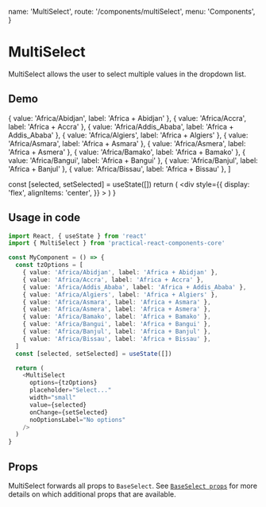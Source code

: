   name: 'MultiSelect',
  route: '/components/multiSelect',
  menu: 'Components',
}



# MultiSelect

MultiSelect allows the user to select multiple values in the dropdown list.

## Demo

  { value: 'Africa/Abidjan', label: 'Africa + Abidjan' },
  { value: 'Africa/Accra', label: 'Africa + Accra' },
  { value: 'Africa/Addis_Ababa', label: 'Africa + Addis_Ababa' },
  { value: 'Africa/Algiers', label: 'Africa + Algiers' },
  { value: 'Africa/Asmara', label: 'Africa + Asmara' },
  { value: 'Africa/Asmera', label: 'Africa + Asmera' },
  { value: 'Africa/Bamako', label: 'Africa + Bamako' },
  { value: 'Africa/Bangui', label: 'Africa + Bangui' },
  { value: 'Africa/Banjul', label: 'Africa + Banjul' },
  { value: 'Africa/Bissau', label: 'Africa + Bissau' },
]

  const [selected, setSelected] = useState([])
  return (
    <div
      style={{
        display: 'flex',
        alignItems: 'center',
      }}
    >
      <MultiSelect
        options={tzOptions}
        placeholder="Select..."
        width="full"
        value={selected}
        onChange={setSelected}
        variant="framed"
        noOptionsLabel="No options"
        error="hell"
      />
    </div>
  )
}

<DemoComponent />

## Usage in code

```typescript
import React, { useState } from 'react'
import { MultiSelect } from 'practical-react-components-core'

const MyComponent = () => {
  const tzOptions = [
    { value: 'Africa/Abidjan', label: 'Africa + Abidjan' },
    { value: 'Africa/Accra', label: 'Africa + Accra' },
    { value: 'Africa/Addis_Ababa', label: 'Africa + Addis_Ababa' },
    { value: 'Africa/Algiers', label: 'Africa + Algiers' },
    { value: 'Africa/Asmara', label: 'Africa + Asmara' },
    { value: 'Africa/Asmera', label: 'Africa + Asmera' },
    { value: 'Africa/Bamako', label: 'Africa + Bamako' },
    { value: 'Africa/Bangui', label: 'Africa + Bangui' },
    { value: 'Africa/Banjul', label: 'Africa + Banjul' },
    { value: 'Africa/Bissau', label: 'Africa + Bissau' },
  ]
  const [selected, setSelected] = useState([])

  return (
    <MultiSelect
      options={tzOptions}
      placeholder="Select..."
      width="small"
      value={selected}
      onChange={setSelected}
      noOptionsLabel="No options"
    />
  )
}
```

## Props

MultiSelect forwards all props to `BaseSelect`.
See [`BaseSelect props`](#components/select)
for more details on which additional props that are available.

<Props of="MultiSelect" />
